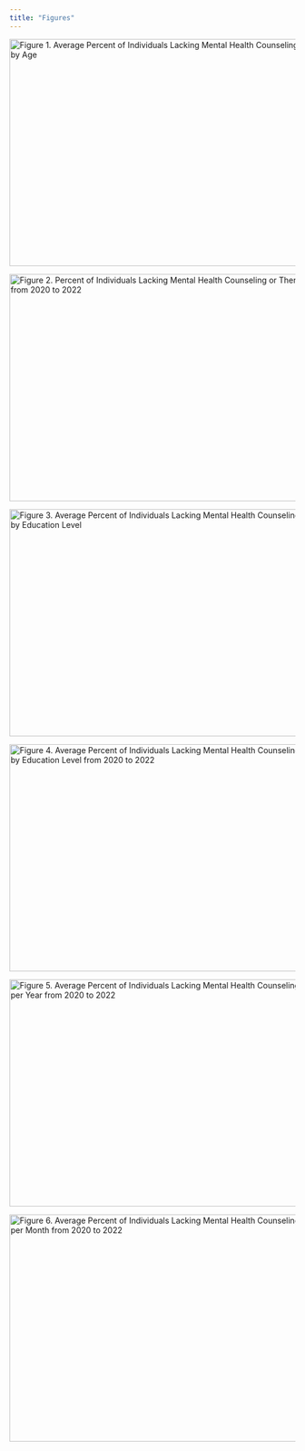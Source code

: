 ```yaml
---
title: "Figures"
---
```


<img src="figure1.png" alt="Figure 1. Average Percent of Individuals Lacking Mental Health Counseling or Therapy by Age" width="600" height="400"/>

<img src="figure2.png" alt="Figure 2. Percent of Individuals Lacking Mental Health Counseling or Therapy by Age from 2020 to 2022" width="600" height="400"/>

<img src="figure3.png" alt="Figure 3. Average Percent of Individuals Lacking Mental Health Counseling or Therapy by Education Level" width="600" height="400"/>

<img src="figure4.png" alt="Figure 4. Average Percent of Individuals Lacking Mental Health Counseling or Therapy by Education Level from 2020 to 2022" width="600" height="400"/>

<img src="figure5.png" alt="Figure 5. Average Percent of Individuals Lacking Mental Health Counseling or Therapy per Year from 2020 to 2022" width="600" height="400"/>

<img src="figure6.png" alt="Figure 6. Average Percent of Individuals Lacking Mental Health Counseling or Therapy per Month from 2020 to 2022" width="600" height="400"/>
